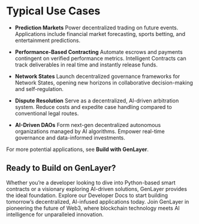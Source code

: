 # Typical Use Cases

- **Prediction Markets**
Power decentralized trading on future events. Applications include financial market forecasting, sports betting, and entertainment predictions.

- **Performance-Based Contracting**
Automate escrows and payments contingent on verified performance metrics. Intelligent Contracts can track deliverables in real time and instantly release funds.

- **Network States**
Launch decentralized governance frameworks for Network States, opening new horizons in collaborative decision-making and self-regulation.

- **Dispute Resolution**
Serve as a decentralized, AI-driven arbitration system. Reduce costs and expedite case handling compared to conventional legal routes.

- **AI-Driven DAOs**
Form next-gen decentralized autonomous organizations managed by AI algorithms. Empower real-time governance and data-informed investments.

For more potential applications, see **Build with GenLayer**.

## Ready to Build on GenLayer?
Whether you’re a developer looking to dive into Python-based smart contracts or a visionary exploring AI-driven solutions, GenLayer provides the ideal foundation. Explore our Developer Docs to start building tomorrow’s decentralized, AI-infused applications today.
Join GenLayer in pioneering the future of Web3, where blockchain technology meets AI intelligence for unparalleled innovation.